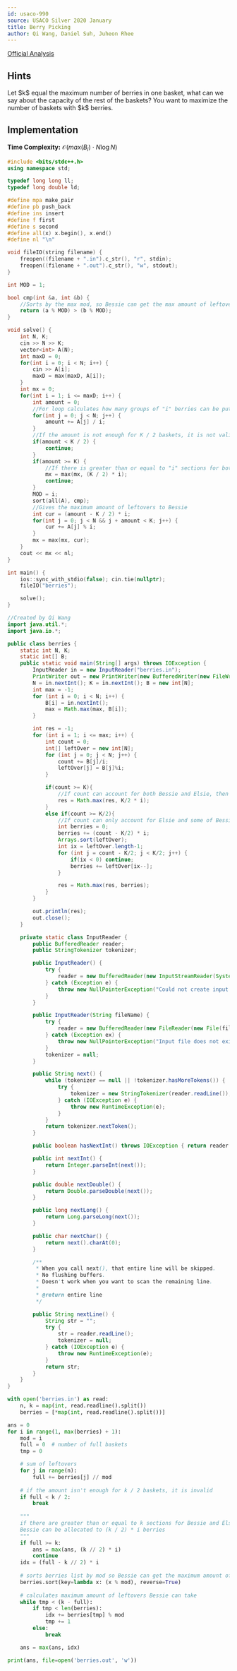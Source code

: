 ```yaml
---
id: usaco-990
source: USACO Silver 2020 January
title: Berry Picking
author: Qi Wang, Daniel Suh, Juheon Rhee
---
```


[Official Analysis](http://www.usaco.org/current/data/sol_berries_silver_jan20.html)

## Hints

<Spoiler title="Hint 1">
Let $k$ equal the maximum number of berries in one basket,
what can we say about the capacity of the rest of the baskets?
</Spoiler>

<Spoiler title="Hint 1 (answer)">
You want to maximize the number of baskets with $k$ berries.
</Spoiler>

## Implementation

**Time Complexity:** $\mathcal{O}(max(B_i) \cdot N\log N)$

<LanguageSection>
<CPPSection>

```cpp
#include <bits/stdc++.h>
using namespace std;

typedef long long ll;
typedef long double ld;

#define mpa make_pair
#define pb push_back
#define ins insert
#define f first
#define s second
#define all(x) x.begin(), x.end()
#define nl "\n"

void fileIO(string filename) {
	freopen((filename + ".in").c_str(), "r", stdin);
	freopen((filename + ".out").c_str(), "w", stdout);
}

int MOD = 1;

bool cmp(int &a, int &b) {
	//Sorts by the max mod, so Bessie can get the max amount of leftovers
	return (a % MOD) > (b % MOD);
}

void solve() {
	int N, K;
	cin >> N >> K;
	vector<int> A(N);
	int maxD = 0;
	for(int i = 0; i < N; i++) {
		cin >> A[i];
		maxD = max(maxD, A[i]);
	}
	int mx = 0;
	for(int i = 1; i <= maxD; i++) {
		int amount = 0;
		//For loop calculates how many groups of "i" berries can be put into a basket
		for(int j = 0; j < N; j++) {
			amount += A[j] / i;
		}
		//If the amount is not enough for K / 2 baskets, it is not valid
		if(amount < K / 2) {
			continue;
		}
		if(amount >= K) {
			//If there is greater than or equal to "i" sections for both Bessie and Ellie, then Bessie can collect (K / 2) * i berries
			mx = max(mx, (K / 2) * i);
			continue;
		}
		MOD = i;
		sort(all(A), cmp);
		//Gives the maximum amount of leftovers to Bessie
		int cur = (amount - K / 2) * i;
		for(int j = 0; j < N && j + amount < K; j++) {
			cur += A[j] % i;
		}
		mx = max(mx, cur);
	}
	cout << mx << nl;
}

int main() {
	ios::sync_with_stdio(false); cin.tie(nullptr);
	fileIO("berries");

	solve();
}
```

</CPPSection>
<JavaSection>

```java
//Created by Qi Wang
import java.util.*;
import java.io.*;

public class berries {
	static int N, K;
	static int[] B;
	public static void main(String[] args) throws IOException {
		InputReader in = new InputReader("berries.in");
		PrintWriter out = new PrintWriter(new BufferedWriter(new FileWriter("berries.out")));
		N = in.nextInt(); K = in.nextInt(); B = new int[N];
		int max = -1;
		for (int i = 0; i < N; i++) {
			B[i] = in.nextInt();
			max = Math.max(max, B[i]);
		}

		int res = -1;
		for (int i = 1; i <= max; i++) {
			int count = 0;
			int[] leftOver = new int[N];
			for (int j = 0; j < N; j++) {
				count += B[j]/i;
				leftOver[j] = B[j]%i;
			}

			if(count >= K){
				//If count can account for both Bessie and Elsie, then we can just allocate K/2 * i to Bessie
				res = Math.max(res, K/2 * i);
			}
			else if(count >= K/2){
				//If count can only account for Elsie and some of Bessie, then we can take from the leftovers.
				int berries = 0;
				berries += (count - K/2) * i;
				Arrays.sort(leftOver);
				int ix = leftOver.length-1;
				for (int j = count - K/2; j < K/2; j++) {
					if(ix < 0) continue;
					berries += leftOver[ix--];
				}

				res = Math.max(res, berries);
			}
		}

		out.println(res);
		out.close();
	}

	private static class InputReader {
		public BufferedReader reader;
		public StringTokenizer tokenizer;

		public InputReader() {
			try {
				reader = new BufferedReader(new InputStreamReader(System.in), 32768);
			} catch (Exception e) {
				throw new NullPointerException("Could not create input stream");
			}
		}

		public InputReader(String fileName) {
			try {
				reader = new BufferedReader(new FileReader(new File(fileName)), 32768);
			} catch (Exception ex) {
				throw new NullPointerException("Input file does not exist! Put it in the project folder.");
			}
			tokenizer = null;
		}

		public String next() {
			while (tokenizer == null || !tokenizer.hasMoreTokens()) {
				try {
					tokenizer = new StringTokenizer(reader.readLine());
				} catch (IOException e) {
					throw new RuntimeException(e);
				}
			}
			return tokenizer.nextToken();
		}

		public boolean hasNextInt() throws IOException { return reader.ready(); }

		public int nextInt() {
			return Integer.parseInt(next());
		}

		public double nextDouble() {
			return Double.parseDouble(next());
		}

		public long nextLong() {
			return Long.parseLong(next());
		}

		public char nextChar() {
			return next().charAt(0);
		}

		/**
		 * When you call next(), that entire line will be skipped.
		 * No flushing buffers.
		 * Doesn't work when you want to scan the remaining line.
		 *
		 * @return entire line
		 */

		public String nextLine() {
			String str = "";
			try {
				str = reader.readLine();
				tokenizer = null;
			} catch (IOException e) {
				throw new RuntimeException(e);
			}
			return str;
		}
	}
}
```

</JavaSection>

<PySection>

```python
with open('berries.in') as read:
	n, k = map(int, read.readline().split())
	berries = [*map(int, read.readline().split())]

ans = 0
for i in range(1, max(berries) + 1):
	mod = i
	full = 0  # number of full baskets
	tmp = 0

	# sum of leftovers
	for j in range(n):
		full += berries[j] // mod
	
	# if the amount isn't enough for k / 2 baskets, it is invalid
	if full < k / 2:
		break
	
	"""
	if there are greater than or equal to k sections for Bessie and Elsie, 
	Bessie can be allocated to (k / 2) * i berries
	"""
	if full >= k:
		ans = max(ans, (k // 2) * i)
		continue
	idx = (full - k // 2) * i
	
	# sorts berries list by mod so Bessie can get the maximum amount of leftovers
	berries.sort(key=lambda x: (x % mod), reverse=True)
	
	# calculates maximum amount of leftovers Bessie can take
	while tmp < (k - full):
		if tmp < len(berries):
			idx += berries[tmp] % mod
			tmp += 1
		else:
			break

	ans = max(ans, idx)

print(ans, file=open('berries.out', 'w'))
```

</PySection>

</LanguageSection>
